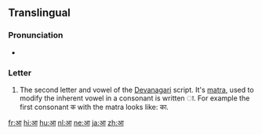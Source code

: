{{Devanagari character info|hex=0906|name=DEVANAGARI LETTER AA|image=[[File:Deva-ā.png|100px]]}}   
==Translingual==

{{attention|sa}}{{attention|hi}} <!--Each language which uses Devanagari should have its own section-->

===Pronunciation===
* {{IPA|/aː/|lang=mul}}

===Letter===
{{mul-deva|ā}}

# The second letter and vowel of the [[Devanagari]] script. It's [[matra]], used to modify the inherent vowel in a consonant is written ा. For example the first consonant क with the matra looks like: का.

[[fr:आ]]
[[hi:आ]]
[[hu:आ]]
[[nl:आ]]
[[ne:आ]]
[[ja:आ]]
[[zh:आ]]